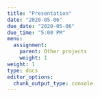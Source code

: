 ```yaml
---
title: "Presentation"
date: "2020-05-06"
due_date: "2020-05-06"
due_time: "5:00 PM"
menu:
  assignment:
    parent: Other projects
    weight: 1
weight: 1
type: docs
editor_options:
  chunk_output_type: console
---
```

